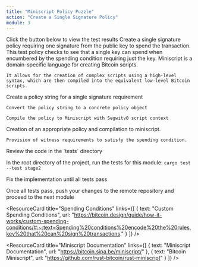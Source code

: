 ```yaml
---
title: "Miniscript Policy Puzzle"
action: "Create a Single Signature Policy"
module: 3
---
```


<ContentBox title="" description="">
<TestResult title="Test Result" status="not started" moduleNumber={3}>
  Click the button below to view the test results
</TestResult>

<ChallengeBrief title="Create a Single Signature Policy">
Create a single signature policy requiring one signature from the public key to spend the transaction. This test policy checks to see that a single key can spend when encumbered by the spending condition requiring just the key.
</ChallengeBrief>

<ConceptCard title="Miniscript Policy Fundamentals">
  <ListItem title="Miniscript Syntax">
    Miniscript is a domain-specific language for creating Bitcoin scripts.

    It allows for the creation of complex scripts using a high-level syntax, which are then compiled into the equivalent low-level Bitcoin scripts.
  </ListItem>
  <ListItem title="Policy Creation">
    Create a policy string for a single signature requirement

    Convert the policy string to a concrete policy object

    Compile the policy to Miniscript with Segwitv0 script context
  </ListItem>
</ConceptCard>

<ConceptCard title="Common Issues to Look For">
  <ListItem title="Policy Creation">
    Creation of an appropriate policy and compilation to miniscript.

    Provision of witness requirements to satisfy the spending condition.
  </ListItem>
</ConceptCard>

<SetupSteps>
  Review the code in the `tests` directory

  In the root directory of the project, run the tests for this module: `cargo test --test stage2`

  Fix the implementation until all tests pass

  Once all tests pass, push your changes to the remote repository and proceed to the next module
</SetupSteps>

<ResourceSection>
<ResourceCard 
  title="Miniscript Puzzle Overview"
  links={[
    { text: "Miniscript Puzzle Overview", url: "https://gist.github.com/Extheoisah/0e1127121b3ad7620ac75ee29c7cd97f" }
  ]}
/>

<ResourceCard 
  title="Spending Conditions"
  links={[
    { text: "Custom Spending Conditions", url: "https://bitcoin.design/guide/how-it-works/custom-spending-conditions/#:~:text=Spending%20conditions%20encode%20the%20rules,key%20that%20can%20sign%20transactions." }
  ]}
/>

<ResourceCard 
  title="Miniscript Documentation"
  links={[
    { text: "Miniscript Documentation", url: "https://bitcoin.sipa.be/miniscript/" },
    { text: "Bitcoin Miniscript", url: "https://github.com/rust-bitcoin/rust-miniscript" }
  ]}
/>
</ResourceSection>
</ContentBox>